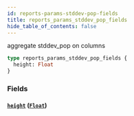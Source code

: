 ```yaml
---
id: reports-params-stddev-pop-fields
title: reports_params_stddev_pop_fields
hide_table_of_contents: false
---
```


aggregate stddev_pop on columns

```graphql
type reports_params_stddev_pop_fields {
  height: Float
}
```

### Fields

#### [`height`](#) ([`Float`](/07-graphql/scalars/float))
